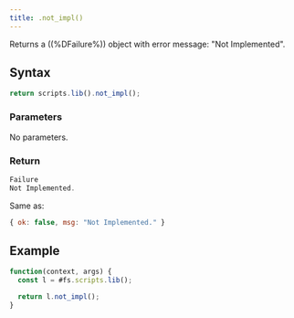 ```yaml
---
title: .not_impl()
---
```


Returns a ((%DFailure%)) object with error message: "Not Implemented".

## Syntax

```js
return scripts.lib().not_impl();
```

### Parameters

No parameters.

### Return

```js
Failure
Not Implemented.
```

Same as:

```js
{ ok: false, msg: "Not Implemented." }
```

## Example

```js
function(context, args) {
  const l = #fs.scripts.lib();

  return l.not_impl();
}
```
